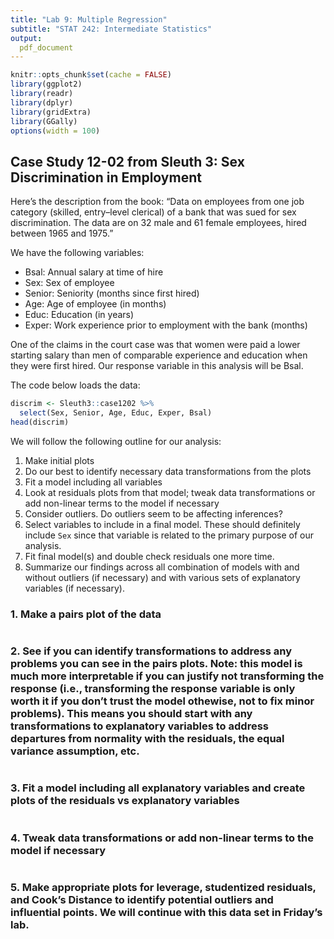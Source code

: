---
title: "Lab 9: Multiple Regression"
subtitle: "STAT 242: Intermediate Statistics"
output:
  pdf_document
---

```{r setup, include=FALSE}
knitr::opts_chunk$set(cache = FALSE)
library(ggplot2)
library(readr)
library(dplyr)
library(gridExtra)
library(GGally)
options(width = 100)
```

## Case Study 12-02 from Sleuth 3: Sex Discrimination in Employment

Here's the description from the book: "Data on employees from one job category (skilled, entry–level clerical) of a bank that was sued for sex discrimination. The data are on 32 male and 61 female employees, hired between 1965 and 1975."

We have the following variables:

 * Bsal: Annual salary at time of hire
 * Sex: Sex of employee
 * Senior: Seniority (months since first hired)
 * Age: Age of employee (in months)
 * Educ: Education (in years)
 * Exper: Work experience prior to employment with the bank (months)

One of the claims in the court case was that women were paid a lower starting salary than men of comparable experience and education when they were first hired.  Our response variable in this analysis will be Bsal.

The code below loads the data:

```{r, echo = FALSE, message = FALSE}
discrim <- Sleuth3::case1202 %>%
  select(Sex, Senior, Age, Educ, Exper, Bsal)
head(discrim)
```

We will follow the following outline for our analysis:

1. Make initial plots
2. Do our best to identify necessary data transformations from the plots
3. Fit a model including all variables
4. Look at residuals plots from that model; tweak data transformations or add non-linear terms to the model if necessary
5. Consider outliers.  Do outliers seem to be affecting inferences?
6. Select variables to include in a final model.  These should definitely include `Sex` since that variable is related to the primary purpose of our analysis.
7. Fit final model(s) and double check residuals one more time.
8. Summarize our findings across all combination of models with and without outliers (if necessary) and with various sets of explanatory variables (if necessary).

### 1. Make a pairs plot of the data

```{r}
```

### 2. See if you can identify transformations to address any problems you can see in the pairs plots.  Note: this model is much more interpretable if you can justify not transforming the response (i.e., transforming the response variable is only worth it if you don't trust the model othewise, not to fix minor problems). This means you should start with any transformations to explanatory variables to address departures from normality with the residuals, the equal variance assumption, etc.

```{r}
```

### 3. Fit a model including all explanatory variables and create plots of the residuals vs explanatory variables

```{r}
```

### 4. Tweak data transformations or add non-linear terms to the model if necessary

```{r}
```

### 5. Make appropriate plots for leverage, studentized residuals, and Cook's Distance to identify potential outliers and influential points. We will continue with this data set in Friday's lab. 

```{r}
```


